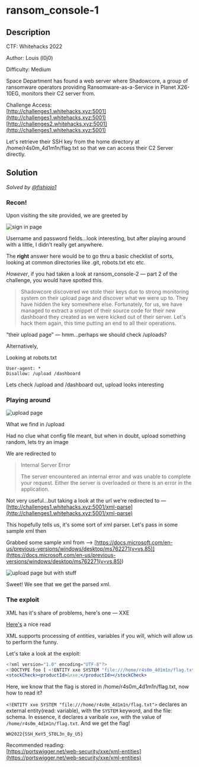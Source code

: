 # ransom_console-1

## Description

CTF: Whitehacks 2022

Author: Louis (l0j0)

Difficulty: Medium

Space Department has found a web server where Shadowcore, a group of ransomware
operators providing Ransomware-as-a-Service in Planet X26-10EG, monitors their
C2 server from.

Challenge Access: \
[http://challenges1.whitehacks.xyz:5001](http://challenges1.whitehacks.xyz:5001)
[http://challenges2.whitehacks.xyz:5001](http://challenges1.whitehacks.xyz:5001)

Let's retrieve their SSH key from the home directory at
/home/r4s0m_4d1m1n/flag.txt so that we can access their C2 Server directly.

## Solution

_Solved by [@fishjojo1](https://github.com/fishjojo1)_

### Recon!

Upon visiting the site provided, we are greeted by

![sign in page](/images/whitehacks-2022/ransom-console-1-1.png)

Username and password fields...look interesting, but after playing around with a
little, I didn't really get anywhere.

The **right** answer here would be to go thru a basic checklist of sorts,
looking at common directories like .git, robots.txt etc etc.

_However_, if you had taken a look at ransom_console-2 — part 2 of the
challenge, you would have spotted this.

> Shadowcore discovered we stole their keys due to strong monitoring system on
> their upload page and discover what we were up to. They have hidden the key
> somewhere else. Fortunately, for us, we have managed to extract a snippet of
> their source code for their new dashboard they created as we were kicked out
> of their server. Let's hack them again, this time putting an end to all their
> operations.

“their upload page” — hmm...perhaps we should check /uploads?

Alternatively,

Looking at robots.txt

```
User-agent: *
Disallow: /upload /dashboard
```

Lets check /upload and /dashboard out, upload looks interesting

### Playing around

![upload page](/images/whitehacks-2022/ransom-console-1-2.png)

What we find in /upload

Had no clue what config file meant, but when in doubt, upload something random,
lets try an image

We are redirected to

> Internal Server Error
>
> The server encountered an internal error and was unable to complete your
> request. Either the server is overloaded or there is an error in the
> application.

Not very useful...but taking a look at the url we're redirected to
—[http://challenges1.whitehacks.xyz:5001/xml-parse](http://challenges1.whitehacks.xyz:5001/xml-parse)

This hopefully tells us, it's some sort of xml parser. Let's pass in some sample
xml then

Grabbed some sample xml from —>
[https://docs.microsoft.com/en-us/previous-versions/windows/desktop/ms762271(v=vs.85)](<https://docs.microsoft.com/en-us/previous-versions/windows/desktop/ms762271(v=vs.85)>)

![upload page but with stuff](/images/whitehacks-2022/ransom-console-1-3.png)

Sweet! We see that we get the parsed xml.

### The exploit

XML has it's share of problems, here's one — XXE

[Here's](<https://owasp.org/www-community/vulnerabilities/XML_External_Entity_(XXE)_Processing>)
a nice read

XML supports processing of _entities_, variables if you will, which will allow
us to perform the funny.

Let's take a look at the exploit:

```jsx
<?xml version="1.0" encoding="UTF-8"?>
<!DOCTYPE foo [ <!ENTITY xxe SYSTEM "file:///home/r4s0m_4d1m1n/flag.txt"> ]>
<stockCheck><productId>&xxe;</productId></stockCheck>
```

Here, we know that the flag is stored in /home/r4s0m_4d1m1n/flag.txt, now how to
read it?

`<!ENTITY xxe SYSTEM "file:///home/r4s0m_4d1m1n/flag.txt">` declares an external
entity(read: variable), with the `SYSTEM` keyword, and the file: schema. In
essence, it declares a varibale `xxe`, with the value of
`/home/r4s0m_4d1m1n/flag.txt`. And we get the flag!

`WH2022{SSH_KeY5_ST0L3n_8y_U5}`

Recommended reading: \
[https://portswigger.net/web-security/xxe/xml-entities](https://portswigger.net/web-security/xxe/xml-entities)

